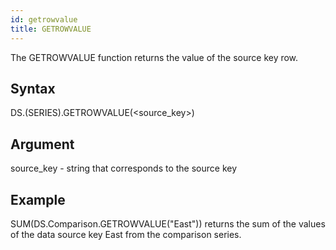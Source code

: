 ```yaml
---
id: getrowvalue
title: GETROWVALUE
---
```

The GETROWVALUE function returns the value of the source key row. 

## Syntax

DS.(SERIES).GETROWVALUE(<source_key>)

## Argument

source_key - string that corresponds to the source key

## Example

SUM(DS.Comparison.GETROWVALUE("East")) returns the sum of the values of the data source key East from the 
comparison series.


